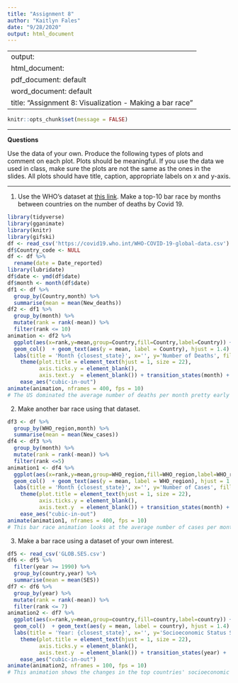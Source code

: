---
title: "Assignment 8"
author: "Kaitlyn Fales"
date: "9/28/2020"
output: html_document
---
---
output: 
  html_document:
  pdf_document: default
  word_document: default
title: "Assignment 8: Visualization - Making a bar race"
---

```{r setup, include=FALSE}
knitr::opts_chunk$set(message = FALSE)
```

-------

**Questions**

Use the data of your own.  Produce the following types of plots and comment on each plot. Plots should be meaningful. If you use the data we used in class, make sure the plots are not the same as the ones in the slides. All plots should have title, caption, appropriate labels on x and y-axis. 

-------

1. Use the WHO's dataset at [this link](https://covid19.who.int/WHO-COVID-19-global-data.csv). Make a top-10 bar race by months between countries on the number of deaths by Covid 19.  
```{r}
library(tidyverse)
library(gganimate)
library(knitr)
library(gifski)
df <- read_csv('https://covid19.who.int/WHO-COVID-19-global-data.csv')
df$Country_code <- NULL
df <- df %>% 
  rename(date = Date_reported)
library(lubridate)
df$date <- ymd(df$date)
df$month <- month(df$date)
df1 <- df %>% 
  group_by(Country,month) %>% 
  summarise(mean = mean(New_deaths))
df2 <- df1 %>% 
  group_by(month) %>% 
  mutate(rank = rank(-mean)) %>% 
  filter(rank <= 10)
animation <- df2 %>% 
  ggplot(aes(x=rank,y=mean,group=Country,fill=Country,label=Country)) +
  geom_col()  + geom_text(aes(y = mean, label = Country), hjust = 1.4) + coord_flip(clip = "off", expand = FALSE) +scale_x_reverse() +
  labs(title = 'Month {closest_state}', x='', y='Number of Deaths', fill='Country')+
    theme(plot.title = element_text(hjust = 1, size = 22),
          axis.ticks.y = element_blank(),
          axis.text.y  = element_blank()) + transition_states(month) +
    ease_aes("cubic-in-out")
animate(animation, nframes = 400, fps = 10)
# The US dominated the average number of deaths per month pretty early on, but as of right now, India has the highest average number of deaths.
```

2. Make another bar race using that dataset.  
```{r}
df3 <- df %>% 
  group_by(WHO_region,month) %>% 
  summarise(mean = mean(New_cases))
df4 <- df3 %>% 
  group_by(month) %>% 
  mutate(rank = rank(-mean)) %>% 
  filter(rank <=5)
animation1 <- df4 %>% 
  ggplot(aes(x=rank,y=mean,group=WHO_region,fill=WHO_region,label=WHO_region)) +
  geom_col()  + geom_text(aes(y = mean, label = WHO_region), hjust = 1.4) + coord_flip(clip = "off", expand = FALSE) +scale_x_reverse() +
  labs(title = 'Month {closest_state}', x='', y='Number of Cases', fill='Region')+
    theme(plot.title = element_text(hjust = 1, size = 22),
          axis.ticks.y = element_blank(),
          axis.text.y  = element_blank()) + transition_states(month) +
    ease_aes("cubic-in-out")
animate(animation1, nframes = 400, fps = 10)
# This bar race animation looks at the average number of cases per month by region. The SEARO had the largest number of cases by the end of September.
```

3. Make a bar race using a dataset of your own interest. 
```{r}
df5 <- read_csv('GLOB.SES.csv')
df6 <- df5 %>% 
  filter(year >= 1990) %>% 
  group_by(country,year) %>% 
  summarise(mean = mean(SES))
df7 <- df6 %>% 
  group_by(year) %>% 
  mutate(rank = rank(-mean)) %>% 
  filter(rank <= 7)
animation2 <- df7 %>% 
  ggplot(aes(x=rank,y=mean,group=country,fill=country,label=country)) +
  geom_col()  + geom_text(aes(y = mean, label = country), hjust = 1.4) + coord_flip(clip = "off", expand = FALSE) +scale_x_reverse() +
  labs(title = 'Year: {closest_state}', x='', y='Socioeconomic Status Score', fill='Country') +
    theme(plot.title = element_text(hjust = 1, size = 22),
          axis.ticks.y = element_blank(),
          axis.text.y  = element_blank()) + transition_states(year) +
    ease_aes("cubic-in-out")
animate(animation2, nframes = 100, fps = 10)
# This animation shows the changes in the top countries' socioeconomic status score, but the battle for the top spot between 1990 and 2010 is consistency between the US and Norway.
```

